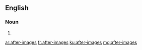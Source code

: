 ==English==

===Noun===
{{head|en}}

# {{plural of|after-image}}

[[ar:after-images]]
[[fr:after-images]]
[[ku:after-images]]
[[mg:after-images]]